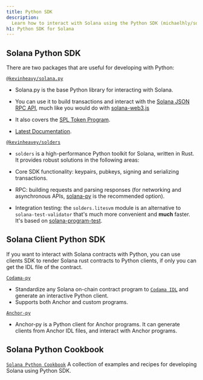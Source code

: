 ```yaml
---
title: Python SDK
description:
  Learn how to interact with Solana using the Python SDK (michaelhly/solana-py).
h1: Python SDK for Solana
---
```


## Solana Python SDK
There are two packages that are useful for developing with Python:

[`@kevinheavy/solana.py`](https://github.com/michaelhly/solana-py)
- Solana.py is the base Python library for interacting with Solana.
- You can use it to build transactions and interact with the [Solana JSON RPC API](https://docs.solana.com/apps/jsonrpc-api), much like you would do with [solana-web3.js](https://github.com/solana-labs/solana-web3.js/)

- It also covers the [SPL Token Program](https://spl.solana.com/token).

- [Latest Documentation](https://michaelhly.github.io/solana-py/).

[`@kevinheavey/solders`](https://github.com/kevinheavey/solders)
- `solders` is a high-performance Python toolkit for Solana, written in Rust. It provides robust solutions in the following areas:

- Core SDK functionality: keypairs, pubkeys, signing and serializing transactions.
- RPC: building requests and parsing responses (for networking and asynchronous APIs, 
[solana-py](https://michaelhly.github.io/solana-py/rpc/async_api/) is the recommended option).
- Integration testing: the `solders.litesvm` module is an alternative to `solana-test-validator` that's much more convenient and **much** faster. It's based on [solana-program-test](https://crates.io/crates/solana-program-test).


## Solana Client Python SDK

If you want to interact with Solana contracts with Python, you can use clients SDK to render Solana rust contracts to Python clients, if only you can get the IDL file of the contract. 

[`Codama-py`](https://www.npmjs.com/package/codama-py)
- Standardize any Solana on-chain contract program to [`Codama IDL`](https://github.com/codama-idl/codama) and generate an interactive Python client. 
- Supports both Anchor and custom programs.

[`Anchor-py`](https://github.com/kevinheavey/anchorpy)
- Anchor-py is a Python client for Anchor programs. It can generate clients from Anchor IDL files, and interact with Anchor programs.


## Solana Python Cookbook

[`Solana Python Cookbook`](https://solana.com/zh/developers/cookbook)
A collection of examples and recipes for developing Solana using Python SDK.